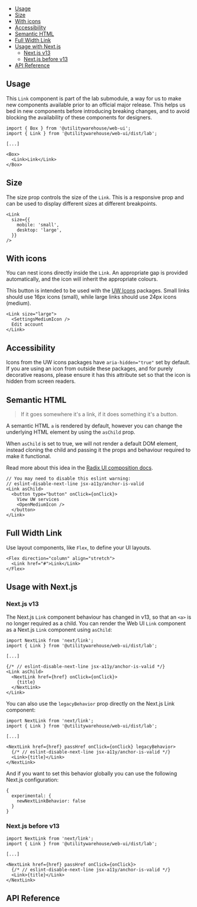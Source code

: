 
<Meta of={Stories} />

<DocsHeader
  lab
  componentName="Link"
  stories={Stories}
  figmaLink="https://www.figma.com/design/4FFYTLWJ2hQpj36JplQQUw/UW-Web-UI?node-id=6834-38146"
/>

<Canvas of={Stories.SimpleExample} />

- [Usage](#usage)
- [Size](#size)
- [With icons](#with-icons)
- [Accessibility](#accessibility)
- [Semantic HTML](#semantic-html)
- [Full Width Link](#full-width-link)
- [Usage with Next.js](#usage-with-nextjs)
  - [Next.js v13](#nextjs-v13)
  - [Next.js before v13](#nextjs-before-v13)
- [API Reference](#api-reference)

## Usage

This `Link` component is part of the lab submodule, a way for us to make new
components available prior to an official major release. This helps us bed in
new components before introducing breaking changes, and to avoid blocking the
availability of these components for designers.

```tsx
import { Box } from '@utilitywarehouse/web-ui';
import { Link } from '@utilitywarehouse/web-ui/dist/lab';

[...]

<Box>
  <Link>Link</Link>
</Box>
```

## Size

The size prop controls the size of the `Link`. This is a responsive prop and
can be used to display different sizes at different breakpoints.

<Canvas of={Stories.ResponsiveSize} />

```tsx
<Link
  size={{
    mobile: 'small',
    desktop: 'large',
  }}
/>
```

## With icons

You can nest icons directly inside the `Link`. An appropriate gap is provided
automatically, and the icon will inherit the appropriate colours.

This button is intended to be used with the [UW Icons](https://uw-icons.vercel.app/) packages.
Small links should use 16px icons (small), while large links should use 24px
icons (medium).

```tsx
<Link size="large">
  <SettingsMediumIcon />
  Edit account
</Link>
```

<Canvas of={Stories.WithIcons} />

## Accessibility

Icons from the UW icons packages have `aria-hidden="true"` set by default. If
you are using an icon from outside these packages, and for purely decorative
reasons, please ensure it has this attribute set so that the icon is hidden
from screen readers.

## Semantic HTML

> If it goes somewhere it's a link, if it does something it's a button.

A semantic HTML `a` is rendered by default, however you can change the
underlying HTML element by using the `asChild` prop.

When `asChild` is set to true, we will not render a default DOM element,
instead cloning the child and passing it the props and behaviour required to
make it functional.

Read more about this idea in the [Radix UI composition docs](https://www.radix-ui.com/primitives/docs/guides/composition).

```tsx
// You may need to disable this eslint warning:
// eslint-disable-next-line jsx-a11y/anchor-is-valid
<Link asChild>
  <button type="button" onClick={onClick}>
    View UW services
    <OpenMediumIcon />
  </button>
</Link>
```

<Canvas of={Stories.AsButton} />

## Full Width Link

Use layout components, like `Flex`, to define your UI layouts.

<Canvas of={Stories.FullWidth} />

```tsx
<Flex direction="column" align="stretch">
  <Link href="#">Link</Link>
</Flex>
```

## Usage with Next.js

### Next.js v13

The Next.js `Link` component behaviour has changed in v13, so that an `<a>` is
no longer required as a child. You can render the Web UI `Link` component as a
Next.js `Link` component using `asChild`:

```tsx
import NextLink from 'next/link';
import { Link } from '@utilitywarehouse/web-ui/dist/lab';

[...]

{/* // eslint-disable-next-line jsx-a11y/anchor-is-valid */}
<Link asChild>
  <NextLink href={href} onClick={onClick}>
    {title}
  </NextLink>
</Link>
```

You can also use the `legacyBehavior` prop directly on the Next.js Link component:

```tsx
import NextLink from 'next/link';
import { Link } from '@utilitywarehouse/web-ui/dist/lab';

[...]

<NextLink href={href} passHref onClick={onClick} legacyBehavior>
  {/* // eslint-disable-next-line jsx-a11y/anchor-is-valid */}
  <Link>{title}</Link>
</NextLink>
```

And if you want to set this behavior globally you can use the following Next.js
configuration:

```
{
  experimental: {
    newNextLinkBehavior: false
  }
}
```

### Next.js before v13

```tsx
import NextLink from 'next/link';
import { Link } from '@utilitywarehouse/web-ui/dist/lab';

[...]

<NextLink href={href} passHref onClick={onClick}>
  {/* // eslint-disable-next-line jsx-a11y/anchor-is-valid */}
  <Link>{title}</Link>
</NextLink>
```

## API Reference

<ArgTypes of={Stories} />
